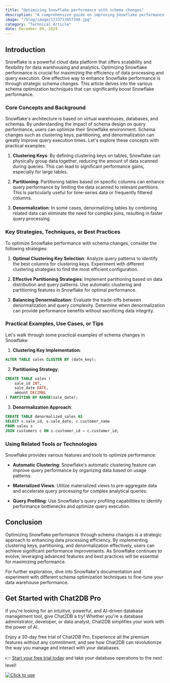```yaml
---
title: "Optimizing Snowflake performance with schema changes"
description: "A comprehensive guide on improving Snowflake performance through schema changes, covering key strategies, techniques, and practical examples."
image: "/blog/image/1733713457348.jpg"
category: "Technical Article"
date: December 09, 2024
---
```


## Introduction

Snowflake is a powerful cloud data platform that offers scalability and flexibility for data warehousing and analytics. Optimizing Snowflake performance is crucial for maximizing the efficiency of data processing and query execution. One effective way to enhance Snowflake performance is through strategic schema changes. This article delves into the various schema optimization techniques that can significantly boost Snowflake performance.

### Core Concepts and Background

Snowflake's architecture is based on virtual warehouses, databases, and schemas. By understanding the impact of schema design on query performance, users can optimize their Snowflake environment. Schema changes such as clustering keys, partitioning, and denormalization can greatly improve query execution times. Let's explore these concepts with practical examples:

1. **Clustering Keys**: By defining clustering keys on tables, Snowflake can physically group data together, reducing the amount of data scanned during queries. This can lead to significant performance gains, especially for large tables.

2. **Partitioning**: Partitioning tables based on specific columns can enhance query performance by limiting the data scanned to relevant partitions. This is particularly useful for time-series data or frequently filtered columns.

3. **Denormalization**: In some cases, denormalizing tables by combining related data can eliminate the need for complex joins, resulting in faster query processing.

### Key Strategies, Techniques, or Best Practices

To optimize Snowflake performance with schema changes, consider the following strategies:

1. **Optimal Clustering Key Selection**: Analyze query patterns to identify the best columns for clustering keys. Experiment with different clustering strategies to find the most efficient configuration.

2. **Effective Partitioning Strategies**: Implement partitioning based on data distribution and query patterns. Use automatic clustering and partitioning features in Snowflake for optimal performance.

3. **Balancing Denormalization**: Evaluate the trade-offs between denormalization and query complexity. Determine when denormalization can provide performance benefits without sacrificing data integrity.

### Practical Examples, Use Cases, or Tips

Let's walk through some practical examples of schema changes in Snowflake:

1. **Clustering Key Implementation**:

```sql
ALTER TABLE sales CLUSTER BY (date_key);
```

2. **Partitioning Strategy**:

```sql
CREATE TABLE sales (
    sale_id INT,
    sale_date DATE,
    amount DECIMAL
) PARTITION BY RANGE(sale_date);
```

3. **Denormalization Approach**:

```sql
CREATE TABLE denormalized_sales AS
SELECT s.sale_id, s.sale_date, c.customer_name
FROM sales s
JOIN customers c ON s.customer_id = c.customer_id;
```

### Using Related Tools or Technologies

Snowflake provides various features and tools to optimize performance:

- **Automatic Clustering**: Snowflake's automatic clustering feature can improve query performance by organizing data based on usage patterns.

- **Materialized Views**: Utilize materialized views to pre-aggregate data and accelerate query processing for complex analytical queries.

- **Query Profiling**: Use Snowflake's query profiling capabilities to identify performance bottlenecks and optimize query execution.

## Conclusion

Optimizing Snowflake performance through schema changes is a strategic approach to enhancing data processing efficiency. By implementing clustering keys, partitioning, and denormalization effectively, users can achieve significant performance improvements. As Snowflake continues to evolve, leveraging advanced features and best practices will be essential for maximizing performance.

For further exploration, dive into Snowflake's documentation and experiment with different schema optimization techniques to fine-tune your data warehouse performance.

## Get Started with Chat2DB Pro

If you're looking for an intuitive, powerful, and AI-driven database management tool, give Chat2DB a try! Whether you're a database administrator, developer, or data analyst, Chat2DB simplifies your work with the power of AI.

Enjoy a 30-day free trial of Chat2DB Pro. Experience all the premium features without any commitment, and see how Chat2DB can revolutionize the way you manage and interact with your databases.

👉 [Start your free trial today](https://chat2db.ai/pricing) and take your database operations to the next level!


[![Click to use](/image/blog/bg/chat2db.jpg)](https://chat2db.ai/)
